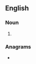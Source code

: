 ==English==

===Noun===
{{en-noun|?}}

# {{initialism of|en|chronic granulomatous disease}}

===Anagrams===
* {{anagrams|en|a=cdg|CDG|Cdg.|DCG|GCD|GDC|gcd}}